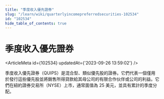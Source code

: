 ```yaml
---
title: "季度收入優先證券"
slug: "/learn/wiki/quarterlyincomepreferredsecurities-102534"
id: "102534"
hide_table_of_contents: true
---
```



# 季度收入優先證券

<ArticleMeta id={102534} updatedAt={'2023-09-26 13:59:02'} />
<div className='border-solid border-b border-t-0 my-4 border-[var(--ifm-color-gray-300)]' />

季度收入優先證券（QUIPS）是混合型、類似優先股的證券。它們代表一個僅用於發行這些優先股並將銷售所得貸款給其母公司的有限合作伙伴或公司的利益。它們在紐約證券交易所（NYSE）上市，通常面值為 25 美元，並具有累計的季度分配。
